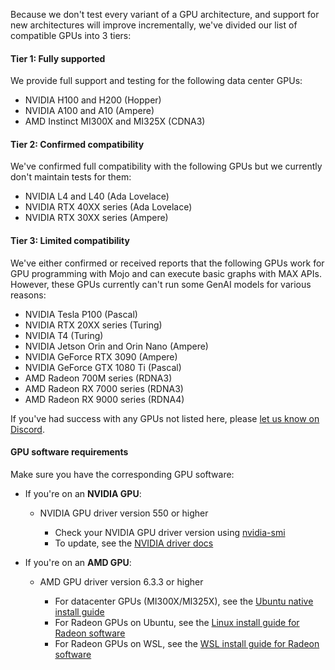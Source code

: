 Because we don't test every variant of a GPU architecture, and support for new
architectures will improve incrementally, we've divided our list of compatible
GPUs into 3 tiers:

#### Tier 1: Fully supported

We provide full support and testing for the following data center GPUs:

- NVIDIA H100 and H200 (Hopper)
- NVIDIA A100 and A10 (Ampere)
- AMD Instinct MI300X and MI325X (CDNA3)

#### Tier 2: Confirmed compatibility

We've confirmed full compatibility with the following GPUs but we currently
don't maintain tests for them:

- NVIDIA L4 and L40 (Ada Lovelace)
- NVIDIA RTX 40XX series (Ada Lovelace)
- NVIDIA RTX 30XX series (Ampere)

#### Tier 3: Limited compatibility

We've either confirmed or received reports that the following GPUs work for GPU
programming with Mojo and can execute basic graphs with MAX APIs. However,
these GPUs currently can't run some GenAI models for various reasons:

- NVIDIA Tesla P100 (Pascal)
- NVIDIA RTX 20XX series (Turing)
- NVIDIA T4 (Turing)
- NVIDIA Jetson Orin and Orin Nano (Ampere)
- NVIDIA GeForce RTX 3090 (Ampere)
- NVIDIA GeForce GTX 1080 Ti (Pascal)
- AMD Radeon 700M series (RDNA3)
- AMD Radeon RX 7000 series (RDNA3)
- AMD Radeon RX 9000 series (RDNA4)

If you've had success with any GPUs not listed here, please [let us know on
Discord](https://discord.gg/modular).

#### GPU software requirements

Make sure you have the corresponding GPU software:

- If you're on an **NVIDIA GPU**:

  - NVIDIA GPU driver version 550 or higher

    - Check your NVIDIA GPU driver version using
  [nvidia-smi](https://developer.nvidia.com/system-management-interface)
    - To update, see the [NVIDIA driver
    docs](https://www.nvidia.com/en-us/drivers/)

- If you're on an **AMD GPU**:

  - AMD GPU driver version 6.3.3 or higher

    - For datacenter GPUs (MI300X/MI325X), see the [Ubuntu native install
    guide](https://rocm.docs.amd.com/projects/install-on-linux/en/latest/install/install-methods/package-manager/package-manager-ubuntu.html)
    - For Radeon GPUs on Ubuntu, see the [Linux install guide for Radeon
    software](https://rocm.docs.amd.com/projects/radeon/en/latest/docs/install/native_linux/install-radeon.html)
    - For Radeon GPUs on WSL, see the [WSL install guide for Radeon
    software](https://rocm.docs.amd.com/projects/radeon/en/latest/docs/install/wsl/install-radeon.html)
